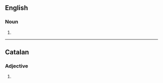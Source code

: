==English==

===Noun===
{{head|en|noun form}}

# {{plural of|en|endocrine}}

----

==Catalan==

===Adjective===
{{head|ca|adjective form}}

# {{feminine plural of|ca|endocrí}}